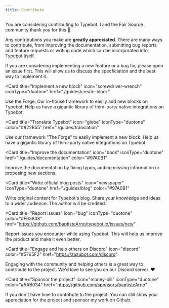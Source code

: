 ```yaml
---
title: Contribute
---
```


You are considering contributing to Typebot. I and the Fair Source community thank you for this 🙏.

Any contributions you make are **greatly appreciated**. There are many ways to contribute, from improving the documentation, submitting bug reports and feature requests or writing code which can be incorporated into Typebot itself.

<Note>
  If you are considering implementing a new feature or a bug fix, please open an
  issue first. This will allow us to discuss the specficiation and the best way
  to implement it.
</Note>

<Card
  title="Implement a new block"
  icon="screwdriver-wrench"
  iconType="duotone"
  href="./guides/create-block"
>
  Use the Forge. Our in-house framework to easily add new blocks on Typebot.
  Help us have a gigantic library of third-party native integrations on Typebot.
</Card>

<Card
  title="Translate Typebot"
  icon="globe"
  iconType="duotone"
  color="#822B55"
  href="./guides/translation"
>
  Use our framework "The Forge" to easily implement a new block. Help us have a
  gigantic library of third-party native integrations on Typebot.
</Card>

<Card
  title="Improve the documentation"
  icon="book"
  iconType="duotone"
  href="./guides/documentation"
  color="#97A0B1"
>
  Improve the documentation by fixing typos, adding missing information or
  proposing new sections.
</Card>

<Card
  title="Write official blog posts"
  icon="newspaper"
  iconType="duotone"
  href="./guides/blog"
  color="#97A0B1"
>
  Write original content for Typebot's blog. Share your knowledge and ideas to a
  wider audience. The author will be credited.
</Card>

<Card
  title="Report issues"
  icon="bug"
  iconType="duotone"
  color="#F63838"
  href="https://github.com/baptisteArno/typebot.io/issues/new"
>
  Report issues you encounter while using Typebot. This will help us improve the
  product and make it even better.
</Card>

<Card
  title="Engage and help others on Discord"
  icon="discord"
  color="#5765F2"
  href="https://zazubot.com/discord"
>
  Engaging with the community and helping others is a great way to contribute to
  the project. We'd love to see you on our Discord server. ❤️
</Card>

<Card
  title="Sponsor the project"
  icon="money-bill"
  iconType="duotone"
  color="#5AB034"
  href="https://github.com/sponsors/baptisteArno"
>
  If you don't have time to contribute to the project. You can still show your
  appreciation for the project and sponsor my work on Github.
</Card>
